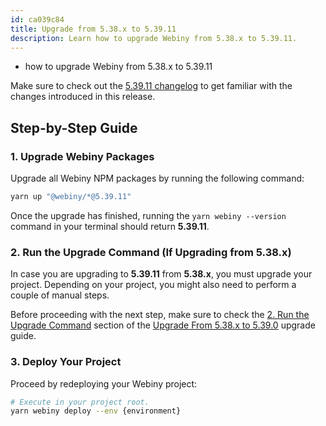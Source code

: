 ```yaml
---
id: ca039c84
title: Upgrade from 5.38.x to 5.39.11
description: Learn how to upgrade Webiny from 5.38.x to 5.39.11.
---
```



<Alert type="success" title="What you’ll learn">

- how to upgrade Webiny from 5.38.x to 5.39.11

</Alert>

<Alert type="info">

Make sure to check out the [5.39.11 changelog](./changelog) to get familiar with the changes introduced in this
release.

</Alert>

## Step-by-Step Guide

### 1. Upgrade Webiny Packages

Upgrade all Webiny NPM packages by running the following command:

```bash
yarn up "@webiny/*@5.39.11"
```

Once the upgrade has finished, running the `yarn webiny --version` command in your terminal should return **5.39.11**.

### 2. Run the Upgrade Command (If Upgrading from 5.38.x)

In case you are upgrading to **5.39.11** from **5.38.x**, you must upgrade your project. Depending on your project, you might also need to perform a couple of manual steps.

Before proceeding with the next step, make sure to check the [2. Run the Upgrade Command](/docs/release-notes/5.39.0/upgrade-guide#2-run-the-upgrade-command) section of the [Upgrade From 5.38.x to 5.39.0](/docs/release-notes/5.39.0/upgrade-guide) upgrade guide.

### 3. Deploy Your Project

Proceed by redeploying your Webiny project:

```bash
# Execute in your project root.
yarn webiny deploy --env {environment}
```

<AdditionalNotes />

